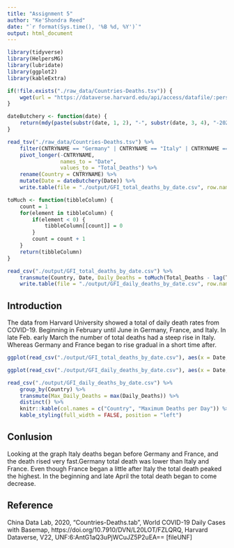 ```yaml
---
title: "Assignment 5"
author: "Ke'Shondra Reed"
date: "`r format(Sys.time(), '%B %d, %Y')`"
output: html_document
---
```

```r
library(tidyverse)
library(HelpersMG)
library(lubridate)
library(ggplot2)
library(kableExtra)
```

```r
if(!file.exists("./raw_data/Countries-Deaths.tsv")) {
	wget(url = "https://dataverse.harvard.edu/api/access/datafile/:persistentId?persistentId=doi:10.7910/DVN/L20LOT/FZLQRQ", destfile = "./raw_data/Countries-Deaths.tsv")
}
```


```r
dateButchery <- function(date) {
	return(mdy(paste(substr(date, 1, 2), "-", substr(date, 3, 4), "-2020")))
}

read_tsv("./raw_data/Countries-Deaths.tsv") %>%
	filter(CNTRYNAME == "Germany" | CNTRYNAME == "Italy" | CNTRYNAME == "France") %>%
	pivot_longer(-CNTRYNAME,
				 names_to = "Date",
				 values_to = "Total_Deaths") %>%
	rename(Country = CNTRYNAME) %>%
	mutate(Date = dateButchery(Date)) %>%
	write.table(file = "./output/GFI_total_deaths_by_date.csv", row.names = FALSE, sep = ",")
```


```r
toMuch <- function(tibbleColumn) {
	count = 1
	for(element in tibbleColumn) {
		if(element < 0) {
			tibbleColumn[[count]] = 0
		}
		count = count + 1
	}
	return(tibbleColumn)
}

read_csv("./output/GFI_total_deaths_by_date.csv") %>%
	transmute(Country, Date, Daily_Deaths = toMuch(Total_Deaths - lag(Total_Deaths, default = 0))) %>%
	write.table(file = "./output/GFI_daily_deaths_by_date.csv", row.names = FALSE, sep = ",")
```




## Introduction 

The data from Harvard University showed a total of daily death rates from COVID-19. Beginning in February until June in Germany, France, and Italy. In late Feb. early March the number of total deaths had a steep rise in Italy. Whereas Germany and France began to rise gradual in a short time after.

```r
ggplot(read_csv("./output/GFI_total_deaths_by_date.csv"), aes(x = Date, y = Total_Deaths, color = Country)) + geom_line(size = 1.5) + labs(y = "Total COVID-19 Deaths") + theme_linedraw() + scale_y_log10()
```

```r
ggplot(read_csv("./output/GFI_daily_deaths_by_date.csv"), aes(x = Date, y = Daily_Deaths, color = Country)) + geom_line(size = 1.5) + labs(y = "Daily COVID-19 Deaths") + theme_linedraw() + ylim(0,1000)
```

```r
read_csv("./output/GFI_daily_deaths_by_date.csv") %>%
	group_by(Country) %>%
	transmute(Max_Daily_Deaths = max(Daily_Deaths)) %>%
	distinct() %>%
	knitr::kable(col.names = c("Country", "Maximum Deaths per Day")) %>%
	kable_styling(full_width = FALSE, position = "left")
```


## Conlusion
Looking at the graph Italy deaths began before Germany and France, and the death rised very fast.Germany total death was lower than Italy and France. Even though France began a little after Italy the total death peaked the highest. In the beginning and late April the total death began to come decrease.


## Reference

China Data Lab, 2020, "Countries-Deaths.tab", World COVID-19 Daily Cases with Basemap, https://doi.org/10.7910/DVN/L20LOT/FZLQRQ, Harvard Dataverse, V22, UNF:6:AntG1aQ3uPjWCuJZ5P2uEA== [fileUNF]







